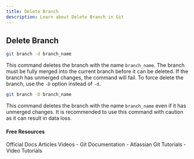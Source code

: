 ```yaml
---
title: Delete Branch
description: Learn about Delete Branch in Git
---
```


## Delete Branch
```bash
git branch -d branch_name
```
This command deletes the branch with the name `branch_name`. The branch must be fully merged into the current branch before it can be deleted. If the branch has unmerged changes, the command will fail. To force delete the branch, use the `-D` option instead of `-d`.

```bash
git branch -D branch_name
```
This command deletes the branch with the name `branch_name` even if it has unmerged changes. It is recommended to use this command with caution as it can result in data loss.

#### Free Resources

<Tabs defaultValue="official">
<TabsList>
<TabsTrigger value="official">Official Docs</TabsTrigger>
<TabsTrigger value="article">Articles</TabsTrigger>
<TabsTrigger value="video">Videos</TabsTrigger>
</TabsList>

<TabsContent value="official">
- <Link href="https://git-scm.com/docs">Git Documentation</Link>
</TabsContent>
<TabsContent value="article">
- <Link href="https://www.atlassian.com/git/tutorials">Atlassian Git Tutorials</Link>
</TabsContent>
<TabsContent value="video">
- <Link href="https://www.youtube.com/results?search_query=git+delete-branch+tutorial">Video Tutorials</Link>
</TabsContent>
</Tabs>

<Outlet path="3-git-branching/basics/delete-branch" />
